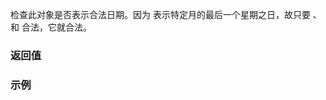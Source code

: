 {{cpp/chrono/year_month_weekday_last/title|ok}}
{{cpp/chrono/year_month_weekday_last/navbar}}
{{dcl begin}}
{{dcl|since=c++20|
constexpr bool ok() const noexcept;
}}
{{dcl end}}
检查此对象是否表示合法日期。因为 {{tt|year_month_weekday_last}} 表示特定月的最后一个星期之日，故只要 {{tt|year}}、{{tt|month}} 和 {{tt|weekday}} 合法，它就合法。

=== 返回值 ===
{{c|year().ok() &amp;&amp; month().ok() &amp;&amp; weekday().ok()}}

===示例===
{{example
|code=
#include &lt;cassert&gt;
#include &lt;chrono&gt;
using namespace std::chrono;

int main()
{
    auto ymwdl{Tuesday[last]/11/2020};
    assert(ymwdl.ok());
    ymwdl = Tuesday[last]/-2/2021;
    assert(!ymwdl.ok());
    ymwdl += months(0); // 正规化月份
    assert(ymwdl.ok());
}
}}

{{langlinks|en|es|ja|ru}}